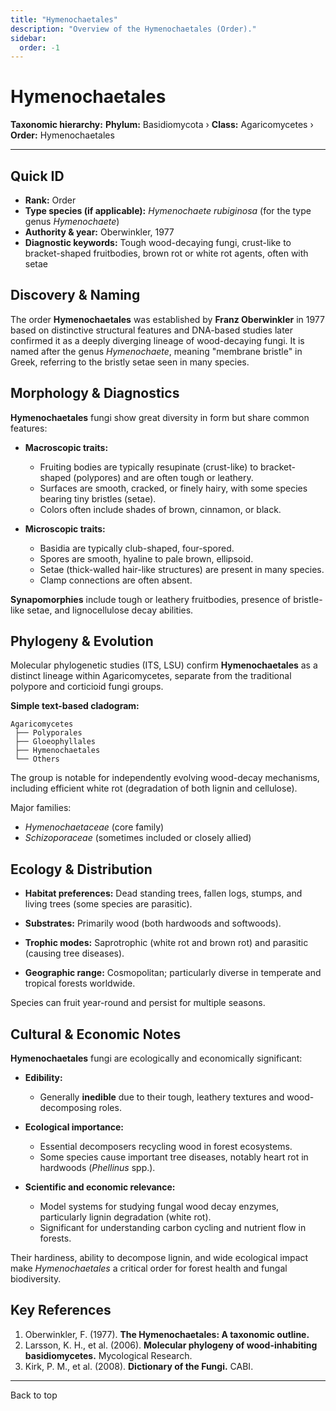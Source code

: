 ```yaml
---
title: "Hymenochaetales"
description: "Overview of the Hymenochaetales (Order)."
sidebar:
  order: -1
---
```



# Hymenochaetales <Badge variant="note" text="Order" />

**Taxonomic hierarchy:** **Phylum:** Basidiomycota › **Class:** Agaricomycetes › **Order:** Hymenochaetales

---

## Quick ID
* **Rank:** Order  
* **Type species (if applicable):** _Hymenochaete rubiginosa_ (for the type genus _Hymenochaete_)  
* **Authority & year:** Oberwinkler, 1977  
* **Diagnostic keywords:** Tough wood-decaying fungi, crust-like to bracket-shaped fruitbodies, brown rot or white rot agents, often with setae  

## Discovery & Naming
The order **Hymenochaetales** was established by **Franz Oberwinkler** in 1977 based on distinctive structural features and DNA-based studies later confirmed it as a deeply diverging lineage of wood-decaying fungi. It is named after the genus _Hymenochaete_, meaning "membrane bristle" in Greek, referring to the bristly setae seen in many species.

## Morphology & Diagnostics
**Hymenochaetales** fungi show great diversity in form but share common features:

- **Macroscopic traits:**
  - Fruiting bodies are typically resupinate (crust-like) to bracket-shaped (polypores) and are often tough or leathery.
  - Surfaces are smooth, cracked, or finely hairy, with some species bearing tiny bristles (setae).
  - Colors often include shades of brown, cinnamon, or black.

- **Microscopic traits:**
  - Basidia are typically club-shaped, four-spored.
  - Spores are smooth, hyaline to pale brown, ellipsoid.
  - Setae (thick-walled hair-like structures) are present in many species.
  - Clamp connections are often absent.

**Synapomorphies** include tough or leathery fruitbodies, presence of bristle-like setae, and lignocellulose decay abilities.

## Phylogeny & Evolution
Molecular phylogenetic studies (ITS, LSU) confirm **Hymenochaetales** as a distinct lineage within Agaricomycetes, separate from the traditional polypore and corticioid fungi groups.

**Simple text-based cladogram:**
```
Agaricomycetes
 ├── Polyporales
 ├── Gloeophyllales
 ├── Hymenochaetales
 └── Others
```
The group is notable for independently evolving wood-decay mechanisms, including efficient white rot (degradation of both lignin and cellulose).

Major families:

- _Hymenochaetaceae_ (core family)
- _Schizoporaceae_ (sometimes included or closely allied)

## Ecology & Distribution
- **Habitat preferences:** Dead standing trees, fallen logs, stumps, and living trees (some species are parasitic).
- **Substrates:** Primarily wood (both hardwoods and softwoods).
- **Trophic modes:** Saprotrophic (white rot and brown rot) and parasitic (causing tree diseases).

- **Geographic range:** Cosmopolitan; particularly diverse in temperate and tropical forests worldwide.

Species can fruit year-round and persist for multiple seasons.

## Cultural & Economic Notes
**Hymenochaetales** fungi are ecologically and economically significant:

- **Edibility:**
  - Generally **inedible** due to their tough, leathery textures and wood-decomposing roles.

- **Ecological importance:**
  - Essential decomposers recycling wood in forest ecosystems.
  - Some species cause important tree diseases, notably heart rot in hardwoods (_Phellinus_ spp.).

- **Scientific and economic relevance:**
  - Model systems for studying fungal wood decay enzymes, particularly lignin degradation (white rot).
  - Significant for understanding carbon cycling and nutrient flow in forests.

Their hardiness, ability to decompose lignin, and wide ecological impact make _Hymenochaetales_ a critical order for forest health and fungal biodiversity.

## Key References
1. Oberwinkler, F. (1977). **The Hymenochaetales: A taxonomic outline.**  
2. Larsson, K. H., et al. (2006). **Molecular phylogeny of wood-inhabiting basidiomycetes.** Mycological Research.  
3. Kirk, P. M., et al. (2008). **Dictionary of the Fungi.** CABI.

---

<LinkButton href="#top" variant="minimal" icon="arrow-up">
  Back to top
</LinkButton>
